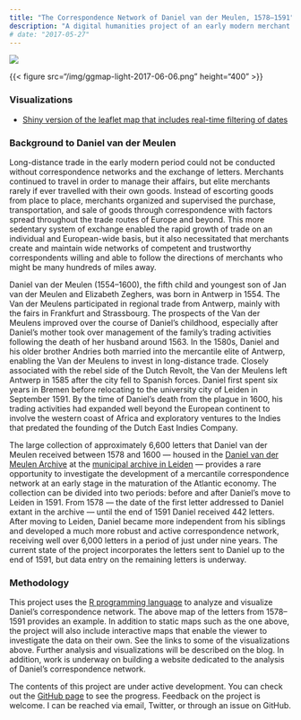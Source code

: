 ```yaml
---
title: "The Correspondence Network of Daniel van der Meulen, 1578–1591"
description: "A digital humanities project of an early modern merchant's correspondence network using GIS techniques with R"
# date: "2017-05-27"
---
```


![](img/ggmap-light-2017-06-06.png){#fig-ggmap}

{{< figure src="/img/ggmap-light-2017-06-06.png" height="400" >}}


### Visualizations
- [Shiny version of the leaflet map that includes real-time filtering of dates](https://jessesadler.shinyapps.io/dvdm-correspondence/)

### Background to Daniel van der Meulen
Long-distance trade in the early modern period could not be conducted without correspondence networks and the exchange of letters. Merchants continued to travel in order to manage their affairs, but elite merchants rarely if ever travelled with their own goods. Instead of escorting goods from place to place, merchants organized and supervised the purchase, transportation, and sale of goods through correspondence with factors spread throughout the trade routes of Europe and beyond. This more sedentary system of exchange enabled the rapid growth of trade on an individual and European-wide basis, but it also necessitated that merchants create and maintain wide networks of competent and trustworthy correspondents willing and able to follow the directions of merchants who might be many hundreds of miles away.

Daniel van der Meulen (1554–1600), the fifth child and youngest son of Jan van der Meulen and Elizabeth Zeghers, was born in Antwerp in 1554. The Van der Meulens participated in regional trade from Antwerp, mainly with the fairs in Frankfurt and Strassbourg. The prospects of the Van der Meulens improved over the course of Daniel's childhood, especially after Daniel's mother took over management of the family's trading activities following the death of her husband around 1563. In the 1580s, Daniel and his older brother Andries both married into the mercantile elite of Antwerp, enabling the Van der Meulens to invest in long-distance trade. Closely associated with the rebel side of the Dutch Revolt, the Van der Meulens left Antwerp in 1585 after the city fell to Spanish forces. Daniel first spent six years in Bremen before relocating to the university city of Leiden in September 1591. By the time of Daniel's death from the plague in 1600, his trading activities had expanded well beyond the European continent to involve the western coast of Africa and exploratory ventures to the Indies that predated the founding of the Dutch East Indies Company.

The large collection of approximately 6,600 letters that Daniel van der Meulen received between 1578 and 1600 — housed in the [Daniel van der Meulen Archive](https://www.erfgoedleiden.nl/collecties/archieven/archievenoverzicht/ead/index/zoekterm/meulen/eadid/0096) at the [municipal archive in Leiden](https://www.erfgoedleiden.nl) — provides a rare opportunity to investigate the development of a mercantile correspondence network at an early stage in the maturation of the Atlantic economy. The collection can be divided into two periods: before and after Daniel's move to Leiden in 1591. From 1578 — the date of the first letter addressed to Daniel extant in the archive — until the end of 1591 Daniel received 442 letters. After moving to Leiden, Daniel became more independent from his siblings and developed a much more robust and active correspondence network, receiving well over 6,000 letters in a period of just under nine years. The current state of the project incorporates the letters sent to Daniel up to the end of 1591, but data entry on the remaining letters is underway.

### Methodology
This project uses the [R programming language](https://www.r-project.org) to analyze and visualize Daniel's correspondence network. The above map of the letters from 1578–1591 provides an example. In addition to static maps such as the one above, the project will also include interactive maps that enable the viewer to investigate the data on their own. See the links to some of the visualizations above. Further analysis and visualizations will be described on the blog. In addition, work is underway on building a website dedicated to the analysis of Daniel's correspondence network.

The contents of this project are under active development. You can check out the [GitHub page](https://github.com/jessesadler/dvdm-correspondence) to see the progress. Feedback on the project is welcome. I can be reached via email, Twitter, or through an issue on GitHub.
